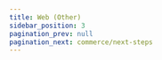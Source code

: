 ```yaml
---
title: Web (Other)
sidebar_position: 3
pagination_prev: null
pagination_next: commerce/next-steps
---
```



<Quickstart product="Voice Conference" />

<head>
  <title>Javascript Guide</title>
  <meta
    name="description"
    content="Explore the setup of the Voice Conference client in JavaScript with Dyte. Follow our guide for effective JavaScript client setup."
  />
</head>
